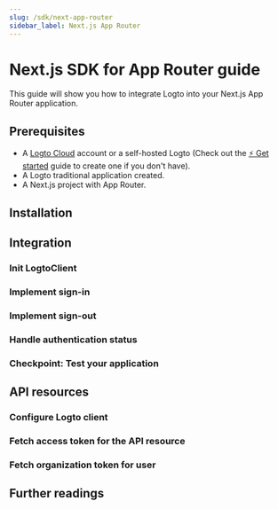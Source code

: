 ```yaml
---
slug: /sdk/next-app-router
sidebar_label: Next.js App Router
---
```



# Next.js SDK for App Router guide

This guide will show you how to integrate Logto into your Next.js App Router application.

<GuideTip />

## Prerequisites

- A [Logto Cloud](https://cloud.logto.io) account or a self-hosted Logto (Check out the [⚡ Get started](https://docs.logto.io/docs/guides/get-started/) guide to create one if you don't have).
- A Logto traditional application created.
- A Next.js project with App Router.

## Installation

<Installation />

## Integration

### Init LogtoClient

<InitClient />

### Implement sign-in

<ImplementSignIn />

### Implement sign-out

<ImplementSignOut />

### Handle authentication status

<HandleAuthenticationStatus />

### Checkpoint: Test your application

<CheckIntegration />

## API resources

<ApiResourcesDescription />

### Configure Logto client

<ConfigApiResources />

### Fetch access token for the API resource

<FetchAccessTokenForApiResources />

### Fetch organization token for user

<FetchOrganizationTokenForUser />

## Further readings

<FurtherReadings />
